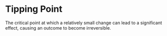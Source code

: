 # Tipping Point

The critical point at which a relatively small change can lead to a significant effect, causing an outcome to become irreversible.